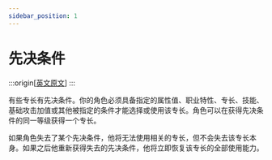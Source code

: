 ```yaml
---
sidebar_position: 1
---
```


# 先决条件

:::origin[[英文原文](https://www.aonprd.com/Feats.aspx)]
:::

有些专长有先决条件。你的角色必须具备指定的属性值、职业特性、专长、技能、基础攻击加值或其他被指定的条件才能选择或使用该专长。角色可以在获得先决条件的同一等级获得一个专长。

如果角色失去了某个先决条件，他将无法使用相关的专长，但不会失去该专长本身。如果之后他重新获得失去的先决条件，他将立即恢复该专长的全部使用能力。
